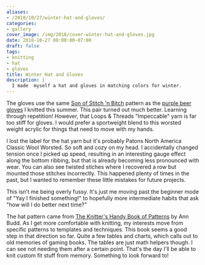 ```yaml
---
aliases:
- /2018/10/27/winter-hat-and-gloves/
categories:
- gallery
cover_image: /img/2018/cover-winter-hat-and-gloves.jpg
date: 2018-10-27 00:00:00-07:00
draft: false
tags:
- knitting
- hat
- gloves
title: Winter Hat and Gloves
description: |
  I made  myself a hat and gloves in matching colors for winter.
---
```


The gloves use the same [Son of Stitch 'n Bitch][] pattern as the [purple beer gloves][] I knitted this
summer. This pair turned out much better. Learning through repetition! However, that Loops & Threads "Impeccable"
yarn is far too stiff for gloves. I would prefer a sportweight blend to this worsted weight acrylic
for things that need to move with my hands.

[Son of Stitch 'n Bitch]: https://www.goodreads.com/book/show/170305.Son_of_Stitch_n_Bitch
[purple beer gloves]: /post/2018/08/beer-gloves

I lost the label for the hat yarn but it's probably Patons North America Classic Wool Worsted. So soft and
cozy on my head. I accidentally changed tension once I picked up speed, resulting in an interesting gauge
effect along the bottom ribbing, but that is already becoming less pronounced with wear. You can also see
twisted stiches where I recovered a row but mounted those stitches incorrectly. This happened plenty of times
in the past, but I wanted to remember these little mistakes for future projects.

This isn't me being overly fussy. It's just me moving past the beginner mode of "Yay I finished something!" to
hopefully more intermediate habits that ask "how will I do better next time?"

The hat pattern came from [The Knitter's Handy Book of Patterns][] by Ann Budd. As I get more
comfortable with knitting, my interests move from specific patterns to templates and techniques. This
book seems a good step in that direction so far. Quite a few tables and charts, which calls out to old
memories of gaming books. The tables are just math helpers though. I can see not needing them after a certain
point. That's the day I'll be able to knit custom fit stuff from memory. Something to look forward to!

[The Knitter's Handy Book of Patterns]: https://www.goodreads.com/book/show/85015.Knitters_Handy_Book_Of_Patterns
